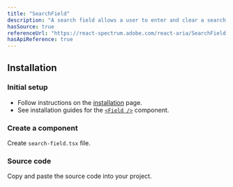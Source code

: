 ```yaml
---
title: "SearchField"
description: "A search field allows a user to enter and clear a search query."
hasSource: true
referenceUrl: "https://react-spectrum.adobe.com/react-aria/SearchField.html"
hasApiReference: true
---
```


## Installation

<Steps>

### Initial setup

- Follow instructions on the [installation](/docs/overview/installation) page.
- See installation guides for the [`<Field />`](/docs/components/field) component.

### Create a component

Create `search-field.tsx` file.

### Source code

Copy and paste the source code into your project.

</Steps>
